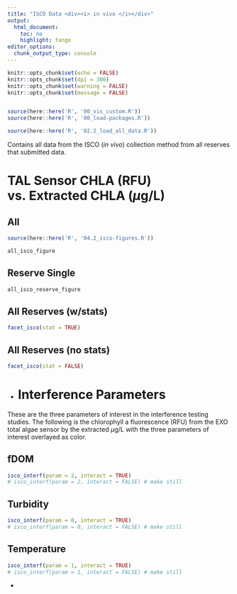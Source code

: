 ```yaml
---
title: "ISCO Data <div><i> in vivo </i></div>"
output:
  html_document:
    toc: no
    highlight: tango
editor_options:
  chunk_output_type: console
---
```


```r
knitr::opts_chunk$set(echo = FALSE)
knitr::opts_chunk$set(dpi = 300)
knitr::opts_chunk$set(warning = FALSE)
knitr::opts_chunk$set(message = FALSE)


source(here::here('R', '00_vis_custom.R'))
source(here::here('R', '00_load-packages.R'))
```

```r

source(here::here('R', '02.2_load_all_data.R'))

```

Contains all data from the ISCO (*in vivo*) collection method from all reserves that submitted data.

# TAL Sensor CHLA (RFU) vs. Extracted CHLA ($\mu$g/L) {.tabset .tabset-pills}

## All 

```r
source(here::here('R', '04.2_isco-figures.R'))

all_isco_figure
```

## Reserve Single

```r
all_isco_reserve_figure
```

## All Reserves (w/stats)

```r
facet_isco(stat = TRUE)
```

## All Reserves (no stats)

```r
facet_isco(stat = FALSE)
```

{-}

# Interference Parameters {.tabset .tabset-pills}

These are the three parameters of interest in the interference testing studies. The following is the chlorophyll a fluorescence (RFU) from the EXO total algae sensor by the extracted $\mu$g/L with the three parameters of interest overlayed as color.


## fDOM 

```r
isco_interf(param = 2, interact = TRUE)
# isco_interf(param = 2, interact = FALSE) # make still
```

## Turbidity 

```r
isco_interf(param = 0, interact = TRUE)
# isco_interf(param = 0, interact = FALSE) # make still
```

## Temperature 

```r
isco_interf(param = 1, interact = TRUE)
# isco_interf(param = 1, interact = FALSE) # make still
```

{-}
